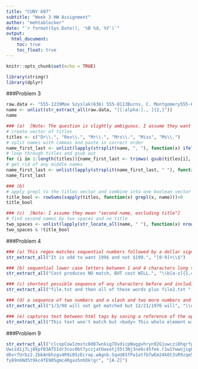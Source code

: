 ---
title: "CUNY 607"
subtitle: "Week 3 HW Assignment"
author: "mehtablocker"
date: "`r format(Sys.Date(), '%B %d, %Y')`"
output:
  html_document:
    toc: true
    toc_float: true
---

<style type="text/css">
h3 {
  color: DarkBlue;
}
</style>

```{r setup, include=FALSE}
knitr::opts_chunk$set(echo = TRUE)

library(stringr)
library(dplyr)

```

  
###Problem 3

```{r p_3}

raw.data <- "555-1239Moe Szyslak(636) 555-0113Burns, C. Montgomery555-6542Rev. Timothy Lovejoy555 8904Ned Flanders636-555-3226Simpson, Homer5543642Dr. Julius Hibbert"
name <- unlist(str_extract_all(raw.data, "[[:alpha:]., ]{2,}"))
name

### (a)  [Note: The question is slightly ambiguous. I assume they want no titles, and that e.g., "C." is considered a first name.]
# create vector of titles
titles <- c("Dr\\.", "Rev\\.", "Mr\\.", "Mrs\\.", "Miss", "Ms\\.")
# split names with commas and paste in correct order
name_first_last <- unlist(lapply(strsplit(name, ", "), function(x) ifelse(length(x)>1, paste0(x[2], " ", x[1]), x)))
# loop through titles and gsub out
for (i in 1:length(titles)){name_first_last <- trimws( gsub(titles[i], "", name_first_last) )}
# get rid of any middle names
name_first_last <- unlist(lapply(strsplit(name_first_last, " "), function(x) paste0(head(x,1), " ", tail(x,1))))
name_first_last

### (b)
# apply grepl to the titles vector and combine into one boolean vector
title_bool <- rowSums(sapply(titles, function(x) grepl(x, name)))>0
title_bool

### (c)  [Note: I assume they mean "second name, excluding title"]
# find second names by two spaces and no title
two_spaces <- unlist(lapply(str_locate_all(name, " "), function(x) nrow(x)>1))
two_spaces & !title_bool

```

  
###Problem 4

```{r p_4}

### (a) This regex matches sequential numbers followed by a dollar sign
str_extract_all("It is odd to want 199$ and not $199.", "[0-9]+\\$")

### (b) sequential lower case letters between 1 and 4 characters long that start or end with a word edge
str_extract_all("Cost produces NO match, BUT cost WILL.", "\\b[a-z]{1,4}\\b")

### (c) shortest possible sequence of any characters before and including the literal ".txt"
str_extract_all("file.txt and then all of these words plus file2.txt ", ".*?\\.txt")

### (d) a sequence of two numbers and a slash and two more numbers and a slash and four more numbers
str_extract_all("1/3/98 will not get matched but 12/21/1976 will", "\\d{2}/\\d{2}/\\d{4}")

### (e) captures text between html tags by saving a reference of the opening tag
str_extract_all("This text won't match but <body> This whole element will. </body>", "<(.+?)>.+?</\\1>")

```

  
###Problem 9

```{r p_9}
str_extract_all("clcopCow1zmstc0d87wnkig7OvdicpNuggvhryn92Gjuwczi8hqrfpRxs5Aj5dwpn0Tanwo
Uwisdij7Lj8kpf03AT5Idr3coc0bt7yczjatOaootj55t3Nj3ne6c4Sfek.r1w1YwwojigO
d6vrfUrbz2.2bkAnbhzgv4R9i05zEcrop.wAgnb.SqoU65fPa1otfb7wEm24k6t3sR9zqe5
fy89n6Nd5t9kc4fE905gmc4Rgxo5nhDk!gr", "[A-Z]")
```

